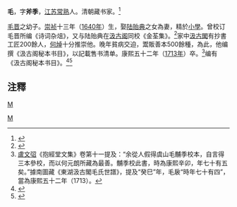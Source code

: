 '''毛{{ruby|扆|-{zh-hans:yǐ;zh-tw:ㄧˇ}-}}'''{{BD|1640年||1713年||catIdx=M}}，字'''斧季'''，[[江苏|江苏]][[常熟市|常熟]]人。清朝藏书家。<ref>{{Cite book|title=中国美术家人名辞典 补遗一编|last=乔晓军编著|first=|publisher=西安：[[三秦出版社|三秦出版社]]|year=2007.07|isbn=978-7-80736-237-1|location=|pages=26}}</ref>

[[毛晋|毛晋]]之幼子。[[崇祯|崇祯]]十三年（[[1640年|1640年]]）生，娶[[陆贻典|陆贻典]]之女為妻，精於[[小學|小學]]。曾校订毛晋所编《诗词杂俎》，又与陆贻典在[[汲古閣|汲古阁]]同校《金荃集》。<ref>{{Cite book|title=常熟国家历史文化名城词典|last=戈炳根主编；常熟市文化局编|first=|publisher=上海：[[上海辞书出版社|上海辞书出版社]]|year=2003.10|isbn=7-5326-1337-2|location=|pages=66}}</ref>家中[[汲古閣|汲古閣]]有抄書工匠200餘人，[[何焯|何焯]]十分推崇他。晚年貧病交迫，鬻販善本500餘種，為此，他编撰《汲古阁秘本书目》，以記載售书清单。康熙五十二年（[[1713年|1713年]]）卒。<ref>[[盧文弨|盧文弨]]《抱經堂文集》卷第十一提及：“余從人假得虞山毛黼季校本，自言得三本參校，而以何元朗所藏為最善。黼季校此書，時為康熙辛卯，年七十有五矣。”據南圖藏《東湖汲古閣毛氏世譜》，提及“癸巳”年，毛扆“時年七十有四”，當為康熙五十二年（1713）。</ref>编有《汲古阁秘本书目》。<ref>{{Cite book|title=中国目录学家传略|last=申畅|first=|publisher=郑州：[[中州古籍出版社|中州古籍出版社]]|year=1987.07|isbn=|location=|pages=126-127}}</ref><ref>{{Cite book|title=中国图书馆界人名辞典 上 古代部分|last=麦群忠主编；王雪光等编撰|first=|publisher=南宁：[[广西民族出版社|广西民族出版社]]|year=1987.04|isbn=7-5363-0024-7|location=|pages=120}}<!-- A1Cafel --></ref>

== 注釋 ==
{{reflist}}
[[category:清朝藏書家|M]]
[[Category:常熟人|M]]